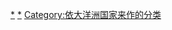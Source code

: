 {{Categories by country|nocat}}

[[Category:各國交通|*]]
[[Category:大洋洲交通|*]]
[[Category:依大洋洲国家来作的分类|Category:依大洋洲国家来作的分类]]